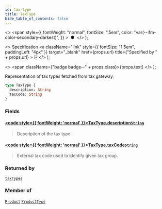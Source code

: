 ```yaml
---
id: tax-type
title: TaxType
hide_table_of_contents: false
---
```


  <>
    <span
      style={{
        fontWeight: "normal",
        fontSize: ".5em",
        color: "var(--ifm-color-secondary-darkest)",
      }}
    >
      &nbsp;●&nbsp;
    </span>
  </>
);

  <>
    Specification
    <a
      className="link"
      style={{ fontSize: "1.5em", paddingLeft: "4px" }}
      target="\_blank"
      href={props.url}
      title={"Specified by " + props.url}
    >
      ⎘
    </a>
  </>
);

  <>
    <span className={"badge badge--" + props.class}>{props.text}</span>
  </>
);

Representation of tax types fetched from tax gateway.

```graphql
type TaxType {
  description: String
  taxCode: String
}
```

### Fields

#### [<code style={{ fontWeight: 'normal' }}>TaxType.<b>description</b></code>](#)<Bullet />[`String`](../../../api-reference/miscellaneous/scalars/string) <Badge class="secondary" text="scalar"/>

> Description of the tax type.

#### [<code style={{ fontWeight: 'normal' }}>TaxType.<b>taxCode</b></code>](#)<Bullet />[`String`](../../../api-reference/miscellaneous/scalars/string) <Badge class="secondary" text="scalar"/>

> External tax code used to identify given tax group.

### Returned by

[`taxTypes`](../../../api-reference/taxes/queries/tax-types) <Badge class="secondary" text="query"/>

### Member of

[`Product`](../../../api-reference/products/objects/product) <Badge class="secondary" text="object"/><Bullet />[`ProductType`](../../../api-reference/products/objects/product-type) <Badge class="secondary" text="object"/>
